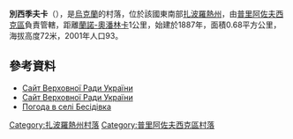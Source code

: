 {{coord|46|53|56|N|35|53|40|E|scale:100000|display=title}}

'''別西季夫卡'''（{{lang-uk|Бесідівка}}），是[[烏克蘭|烏克蘭]]的村落，位於該國東南部[[扎波羅熱州|扎波羅熱州]]，由[[普里阿佐夫西克區|普里阿佐夫西克區]]負責管轄，距離[[蘭諾-奧潘林卡|蘭諾-奧潘林卡]]1公里，始建於1887年，面積0.68平方公里，海拔高度72米，2001年人口93。

==參考資料==
*[https://web.archive.org/web/20151119012030/http://w1.c1.rada.gov.ua/pls/z7502/A036?rdat1=03.11.2009&vf7551=1227 Сайт Верховної Ради України]
*[http://gska2.rada.gov.ua/pls/z7502/A005?rdat1=09.06.2009&rf7571=12810 Сайт Верховної Ради України]{{dead link|date=2017年11月 |bot=InternetArchiveBot |fix-attempted=yes }}
* [http://weather.in.ua/ua/zaporozhskaja/1102 Погода в селі Бесідівка]{{Wayback|url=http://weather.in.ua/ua/zaporozhskaja/1102 |date=20160305080541 }}

[[Category:扎波羅熱州村落|Category:扎波羅熱州村落]]
[[Category:普里阿佐夫西克區村落|Category:普里阿佐夫西克區村落]]


{{Zaporizhia-geo-stub}}